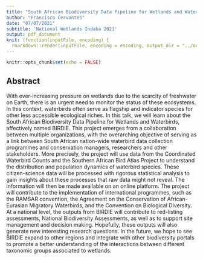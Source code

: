 ```yaml
---
title: "South African Biodiversity Data Pipeline for Wetlands and Waterbirds (BIRDIE)"
author: "Francisco Cervantes"
date: "07/07/2021"
subtitle: 'National Wetlands Indaba 2021'
output: pdf_document
knit: (function(inputFile, encoding) {
  rmarkdown::render(inputFile, encoding = encoding, output_dir = "../output") })
---
```


```r
knitr::opts_chunk$set(echo = FALSE)
```

## Abstract

With ever-increasing pressure on wetlands due to the scarcity of freshwater on Earth, there is an urgent need to monitor the status of these ecosystems. In this context, waterbirds often serve as flagship and indicator species for other less accessible ecological riches. In this talk, we will learn about the South African Biodiversity Data Pipeline for Wetlands and Waterbirds, affectively named BIRDIE. This project emerges from a collaboration between multiple organizations, with the overarching objective of serving as a link between South African nation-wide waterbird data collection programmes and conservation managers, researchers and other stakeholders. More precisely, the project will use data from the Coordinated Waterbird Counts and the Southern African Bird Atlas Project to understand the distribution and population dynamics of waterbird species. These citizen-science data will be processed with rigorous statistical analysis to gain insights about these processes that raw data might not reveal. The information will then be made available on an online platform. The project will contribute to the implementation of international programmes, such as the RAMSAR convention, the Agreement on the Conservation of African-Eurasian Migratory Waterbirds, and the Convention on Biological Diversity. At a national level, the outputs from BIRDIE will contribute to red-listing assessments, National Biodiversity Assessments, as well as to support site management and decision making. Hopefully, these outputs will also generate new interesting research questions. In the future, we hope to see BIRDIE expand to other regions and integrate with other biodiversity portals to promote a better understanding of the interactions between different taxonomic groups associated to wetlands.

